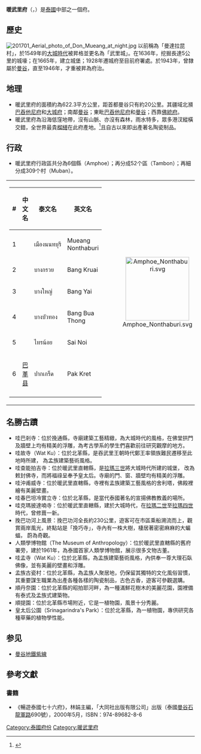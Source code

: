 {{Infobox settlement
| name                    = 暖武里府
| native_name             = นนทบุรี
| native_name_lang        = th
| settlement_type         = [[泰国行政区划|府]]
| image_seal              = Nonthaburi Province Seal.svg
| image_flag              = 
| nickname                = 
| motto                   = 
| image_map               = Thailand Nonthaburi locator map.svg
| mapsize                 = frameless
| map_alt                 = 
| map_caption             = {{legend2|#FF0000|暖武里府}}
| coordinates             = {{coord|13|51|45|N|100|30|52|E|region:TH_type:adm1st|display=inline,title}}
| seat_type               = 首府
| seat                    = [[暖武里|暖武里]]
| leader_party            = 
| leader_title            = 府尹
| leader_name             = Phanu Yaemsi (Since October 2017)
| area_footnotes          = 
| area_total_km2          = 622.3
| area_rank               = 74
| elevation_footnotes     = 
| elevation_m             = 
| population_footnotes    = 
| population_total        = 1,246,295
| population_as_of        = 2018
| population_rank         = 20
| population_density_km2  = auto
| population_density_rank = 2
| population_note         = 
| population_demonym      = 
| timezone1               = 
| utc_offset1             = +7
| postal_code_type        = {{tsl|en|List of postal codes in Thailand|泰国邮政编码|邮编}}
| postal_code             = 11xxx
| area_code_type          = [[泰国电话区号|呼叫码]]
| area_code               = 02
| registration_plate      = {{tsl|en|Thai vehicle license plates|泰国车辆号牌|นนทบุรี}}
| website                 = 
| footnotes               = 
}}
'''暖武里府'''（{{thai|t=จังหวัดนนทบุรี|r=Changwat Nonthaburi}}，{{IPA-th|t͡ɕāŋ.wàt nōn.tʰáʔ.bū.rīː}}）是[[泰國|泰國]]中部之一個府。

==歷史==
[[File:201701_Aerial_photo_of_Don_Mueang_at_night.jpg|thumb]]
以前稱為「曼達拉昆村」，於1549年的[[大城時代|大城時代]]被昇格並更名為「武里城」。在1636年，挖掘長達5公里的城壕；在1665年，建立城堡；1928年遷城府至目前府署處。於1943年，曾隸屬於[[曼谷|曼谷]]，直至1946年，才重被昇為府治。

==地理==
* 暖武里府的面積約為622.3平方公里，距首都曼谷只有約20公里。其疆域北瀕[[巴吞他尼府|巴吞他尼府]]和[[大城府|大城府]]；南鄰[[曼谷|曼谷]]；東毗[[巴吞他尼府|巴吞他尼府]]和[[曼谷|曼谷]]；西靠[[佛統府|佛統府]]。
* 暖武里府為沿海低窪地帶，沒有山脈、亦沒有森林，雨水特多，眾多港汊縱橫交錯，全世界最貴[[榴槤|榴槤]]在此府產地。<ref name="Year of the Durian">{{cite web|last1=Gasik|first1=Lindsay|title=The Most Expensive Durian In The World; Nonthaburi, Thailand|url=http://www.yearofthedurian.com/2014/07/the-most-expensive-durian-in-world_8.html#.VgljCsuqqkp|website=Year of the Durian|accessdate=7 October 2015|archive-date=2016-01-09|archive-url=https://web.archive.org/web/20160109195125/http://www.yearofthedurian.com/2014/07/the-most-expensive-durian-in-world_8.html#.VgljCsuqqkp|dead-url=no}}</ref>且自古以來即出產著名陶瓷制品。

==行政==
* 暖武里府行政區共分為6個縣（Amphoe）；再分成52个區（Tambon）；再細分成309个村（Muban）。

{| style="background:none;" cellspacing="2"
|
{| class="sortable wikitable" style="text-align:left; font-size:100%;"
|- style="font-size:100%; text-align:right;"
! #
! 中文名
! 泰文名
! 英文名
|-
|1
|{{link-en|暖武里府治县|Amphoe Mueang Nonthaburi}}
|เมืองนนทบุรี
|Mueang Nonthaburi
|-
|2
|{{link-en|邦格雷县|Amphoe Bang Kruai}}
|บางกรวย
|Bang Kruai
|-
|3
|{{link-en|邦艾县|Amphoe Bang Yai}}
| บางใหญ่
|Bang Yai
|-
|4
|{{link-en|邦博通县|Amphoe Bang Bua Thong}}
|บางบัวทอง
|Bang Bua Thong
|-
|5
|{{link-en|赛诺县|Amphoe Sai Noi}}
|ไทรน้อย
|Sai Noi
|-
|6
|[[巴革县|巴革县]]
|ปากเกร็ด
|Pak Kret
|-
|}
!<center>[[File:Amphoe_Nonthaburi.svg|170px]]

|}

==名勝古蹟==
* 哇巴剎寺：位於挽通縣，寺廟建築工藝精緻，為大城時代的風格，在佛堂拱門及牆壁上均有精美的浮雕，為考古學系的學生們喜歡前往研究觀摩的地方。
* 哇故寺（Wat Ku）：位於北革縣，是吞武里王朝時代鄭王率領族難民遷移至此地時所建， 為孟族建築藝術風格。
* 哇查能拍吉寺：位於暖武里直轄縣，是[[拉瑪三世|拉瑪三世]]將大城時代所建的城堡， 改為敕封佛寺，而將福祿呈奉予皇太后。寺廟的門、窗、牆壁均有精美的浮雕。
* 哇沖甫威寺：位於暖武里直轄縣，寺裡有孟族建築工藝風格的舍利塔，佛殿裡繪有美麗壁畫。
* 哇春巴坦冷實立寺：位於北革縣，是當代泰國著名的宣揚佛教教義的場所。
* 哇克瑪披達喃寺：位於暖武里直轄縣，建於大城時代，在[[拉瑪二世|拉瑪二世]]至[[拉瑪四世|拉瑪四世]]時代，曾修葺一新。
* 挽巴功河上風景：挽巴功河全長約230公里，遊客可在市區乘船溯流而上，觀賞兩岸風光，終點站是「挽巧寺」，寺內有一株大樹，棲居著密密麻麻的大蝙蝠， 蔚為奇觀。
* 人類學博物館（The Museum of Anthropology）：位於暖武里直轄縣的舊府署旁，建於1961年，為泰國首家人類學博物館，展示很多文物古董。
* 哇孟寺（Wat Ku）：位於北革縣，為孟族建築藝術風格，內供奉一尊大理石臥佛像，並有美麗的壁畫和浮雕。
* 孟族古瓷村：位於北革縣，為孟族人聚居地，仍保留其獨特的文化風俗習慣，其重要謀生職業為出產各種各樣的陶瓷制品，古色古香，遊客可參觀選購。
* 順丹奈園：位於北革縣的昭拍耶河畔，為一種滿鮮花樹木的美麗花園，園裡備有泰式及孟族式建築物。
* 順提園：位於北革縣市場附近，它是一植物園，風景十分秀麗。
* 皇太后公園（Srinagarindra's Park）：位於北革縣，為一植物園，專供研究各種草藥的植物學性能。

==参见==
*[[曼谷地鐵紫線|曼谷地鐵紫線]]

==參考文獻==
{{Reflist}}
===書籍===
* 《暢遊泰國七十六府》，林娟主編，「大同社出版有限公司」出版（泰國[[曼谷|曼谷]][[石龍軍路|石龍軍路]]690號），2000年5月，ISBN：974-89682-8-6

{{暖武里府}}
{{Thailand}}
[[Category:泰國府份|Category:泰國府份]]
[[Category:暖武里府|Category:暖武里府]]
